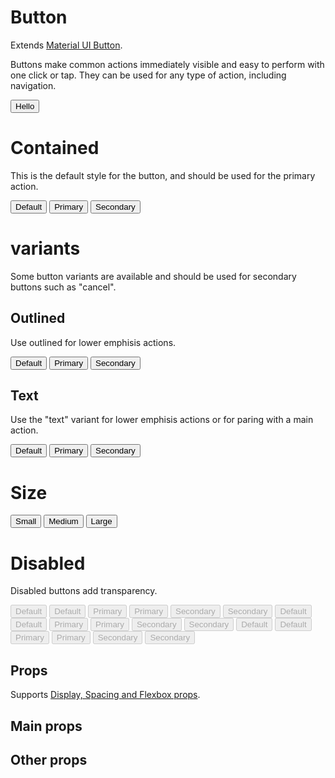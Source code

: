 
<Meta title="components|Button" component={Button} />

# Button

Extends [Material UI Button](https://material-ui.com/components/buttons/).

Buttons make common actions immediately visible and easy to perform with one click or tap. They can be used for any type of action, including navigation.

<Preview>
  <Story name="simple">
    <Button margin={2}>Hello</Button>
  </Story>
</Preview>

# Contained

This is the default style for the button, and should be used for the primary action.

<Preview>
  <Story name="default">
    <Button>Default</Button>
  </Story>
  <Story name="primary">
    <Button color="primary">Primary</Button>
  </Story>
  <Story name="secondary">
    <Button color="secondary">Secondary</Button>
  </Story>
</Preview>

# variants

Some button variants are available and should be used for secondary buttons such as "cancel".

## Outlined

Use outlined for lower emphisis actions.

<Preview>
  <Story name="outlined default">
    <Button variant="outlined">Default</Button>
  </Story>
  <Story name="outlined primary">
    <Button variant="outlined" color="primary">
      Primary
    </Button>
  </Story>
  <Story name="outlined secondary">
    <Button variant="outlined" color="secondary">
      Secondary
    </Button>
  </Story>
</Preview>

## Text

Use the "text" variant for lower emphisis actions or for paring with a main action.

<Preview>
  <Story name="text default">
    <Button variant="text">Default</Button>
  </Story>
  <Story name="text primary">
    <Button variant="text" color="primary">
      Primary
    </Button>
  </Story>
  <Story name="text secondary">
    <Button variant="text" color="secondary">
      Secondary
    </Button>
  </Story>
</Preview>

# Size

<Preview>
  <Story name="small">
    <Button size="small" color="primary">
      Small
    </Button>
  </Story>
  <Story name="medium">
    <Button size="medium" color="primary">
      Medium
    </Button>
  </Story>
  <Story name="large">
    <Button size="large" color="primary">
      Large
    </Button>
  </Story>
</Preview>

# Disabled

Disabled buttons add transparency.

<Preview>
  <Story name="disabled default">
    <Box>
      <Button m={1} disabled={false} color="default">
        Default
      </Button>
      <Button m={1} disabled={true} color="default">
        Default
      </Button>
    </Box>
  </Story>
  <Story name="disabled primary">
    <Box>
      <Button m={1} disabled={false} color="primary">
        Primary
      </Button>
      <Button m={1} disabled={true} color="primary">
        Primary
      </Button>
    </Box>
  </Story>
  <Story name="disabled secondary">
    <Box>
      <Button m={1} disabled={false} color="secondary">
        Secondary
      </Button>
      <Button m={1} disabled={true} color="secondary">
        Secondary
      </Button>
    </Box>
  </Story>
  <Story name="disabled default outlined">
    <Box>
      <Button m={1} disabled={false} variant="outlined" color="default">
        Default
      </Button>
      <Button m={1} disabled={true} variant="outlined" color="default">
        Default
      </Button>
    </Box>
  </Story>
  <Story name="disabled primary outlined">
    <Box>
      <Button m={1} disabled={false} variant="outlined" color="primary">
        Primary
      </Button>
      <Button m={1} disabled={true} variant="outlined" color="primary">
        Primary
      </Button>
    </Box>
  </Story>
  <Story name="disabled secondary outlined">
    <Box>
      <Button m={1} disabled={false} variant="outlined" color="secondary">
        Secondary
      </Button>
      <Button m={1} disabled={true} variant="outlined" color="secondary">
        Secondary
      </Button>
    </Box>
  </Story>
  <Story name="disabled default text">
    <Box>
      <Button m={1} disabled={false} variant="text" color="default">
        Default
      </Button>
      <Button m={1} disabled={true} variant="text" color="default">
        Default
      </Button>
    </Box>
  </Story>
  <Story name="disabled primary text">
    <Box>
      <Button m={1} disabled={false} variant="text" color="primary">
        Primary
      </Button>
      <Button m={1} disabled={true} variant="text" color="primary">
        Primary
      </Button>
    </Box>
  </Story>
  <Story name="disabled secondary text">
    <Box>
      <Button m={1} disabled={false} variant="text" color="secondary">
        Secondary
      </Button>
      <Button m={1} disabled={true} variant="text" color="secondary">
        Secondary
      </Button>
    </Box>
  </Story>
</Preview>

## Props

Supports [Display, Spacing and Flexbox props](/?path=/docs/design-system-positioning--page).

## Main props

<Props of={BaseButtonDocs} />

## Other props

<Props of={RestButtonDocs} />
